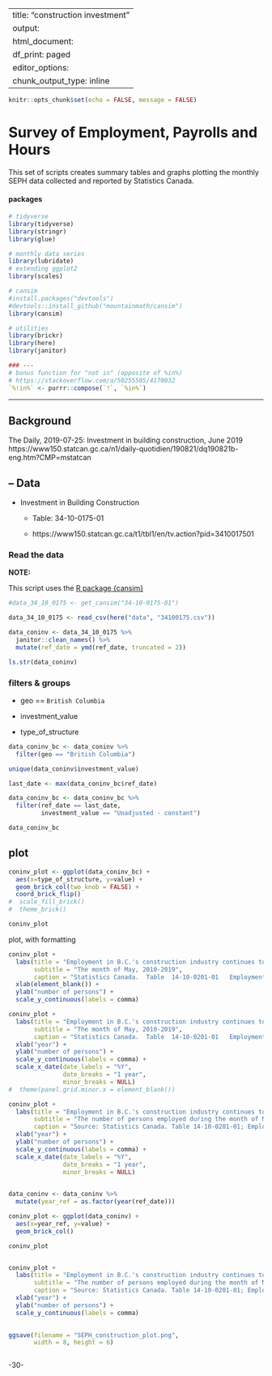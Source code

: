 <!--
Copyright 2018 Province of British Columbia

Licensed under the Apache License, Version 2.0 (the "License");
you may not use this file except in compliance with the License.
You may obtain a copy of the License at

http://www.apache.org/licenses/LICENSE-2.0

Unless required by applicable law or agreed to in writing, software distributed under the License is distributed on an "AS IS" BASIS,
WITHOUT WARRANTIES OR CONDITIONS OF ANY KIND, either express or implied.
See the License for the specific language governing permissions and limitations under the License.
-->

---
title: "construction investment"
output:
  html_document:
    df_print: paged
editor_options:
  chunk_output_type: inline
---

```r

knitr::opts_chunk$set(echo = FALSE, message = FALSE)

```

# Survey of Employment, Payrolls and Hours


This set of scripts creates summary tables and graphs plotting the monthly SEPH data collected and reported by Statistics Canada.

#### packages

```r

# tidyverse
library(tidyverse)
library(stringr)
library(glue)

# monthly data series
library(lubridate)
# extending ggplot2
library(scales)

# cansim
#install.packages("devtools")
#devtools::install_github("mountainmath/cansim")
library(cansim)

# utilities
library(brickr)
library(here)
library(janitor)

### ---
# bonus function for "not in" (opposite of %in%)
# https://stackoverflow.com/a/50255505/4170032
`%!in%` <- purrr::compose(`!`, `%in%`)

```

---

## Background


The Daily, 2019-07-25: Investment in building construction, June 2019
https://www150.statcan.gc.ca/n1/daily-quotidien/190821/dq190821b-eng.htm?CMP=mstatcan



## -- Data

* Investment in Building Construction

  - Table: 34-10-0175-01
  
  - https://www150.statcan.gc.ca/t1/tbl1/en/tv.action?pid=3410017501


### Read the data


**NOTE:**

This script uses the [R package {cansim}](https://github.com/mountainMath/cansim)


```r

#data_34_10_0175 <- get_cansim("34-10-0175-01")

data_34_10_0175 <- read_csv(here("data", "34100175.csv"))

data_coninv <- data_34_10_0175 %>%
  janitor::clean_names() %>%
  mutate(ref_date = ymd(ref_date, truncated = 2))

ls.str(data_coninv)


```


### filters & groups

* geo == `British Columbia`

* investment_value

* type_of_structure

```r

data_coninv_bc <- data_coninv %>%
  filter(geo == "British Columbia")

unique(data_coninv$investment_value)

```


```r


last_date <- max(data_coninv_bc$ref_date)

data_coninv_bc <- data_coninv_bc %>%
  filter(ref_date == last_date,
         investment_value == "Unadjusted - constant")

data_coninv_bc

```

## plot

```r

coninv_plot <- ggplot(data_coninv_bc) +
  aes(x=type_of_structure, y=value) + 
  geom_brick_col(two_knob = FALSE) +
  coord_brick_flip() 
#  scale_fill_brick() 
#  theme_brick()

coninv_plot

```

plot, with formatting

```r

coninv_plot +
  labs(title = "Employment in B.C.'s construction industry continues to grow",
       subtitle = "The month of May, 2010-2019",
       caption = "Statistics Canada.  Table  14-10-0201-01   Employment by industry, monthly, unadjusted for seasonality") +
  xlab(element_blank()) +
  ylab("number of persons") +
  scale_y_continuous(labels = comma)

```

```r

coninv_plot +
  labs(title = "Employment in B.C.'s construction industry continues to grow",
       subtitle = "The month of May, 2010-2019",
       caption = "Statistics Canada.  Table  14-10-0201-01   Employment by industry, monthly, unadjusted for seasonality") +
  xlab("year") +
  ylab("number of persons") +
  scale_y_continuous(labels = comma) +
  scale_x_date(date_labels = "%Y",
               date_breaks = "1 year", 
               minor_breaks = NULL) 
#  theme(panel.grid.minor.x = element_blank())

```


```r



coninv_plot +
  labs(title = "Employment in B.C.'s construction industry continues to grow",
       subtitle = "The number of persons employed during the month of May, 2010-2019",
       caption = "Source: Statistics Canada. Table 14-10-0201-01; Employment by industry, monthly, unadjusted for seasonality") +
  xlab("year") +
  ylab("number of persons") +
  scale_y_continuous(labels = comma) +
  scale_x_date(date_labels = "%Y",
               date_breaks = "1 year", 
               minor_breaks = NULL) 
               


```


```r

data_coninv <- data_coninv %>%
  mutate(year_ref = as.factor(year(ref_date)))

coninv_plot <- ggplot(data_coninv) +
  aes(x=year_ref, y=value) + 
  geom_brick_col() 

coninv_plot


coninv_plot +
  labs(title = "Employment in B.C.'s construction industry continues to grow",
       subtitle = "The number of persons employed during the month of May, 2010-2019",
       caption = "Source: Statistics Canada. Table 14-10-0201-01; Employment by industry, monthly, unadjusted for seasonality") +
  xlab("year") +
  ylab("number of persons") +
  scale_y_continuous(labels = comma)
               

ggsave(filename = "SEPH_construction_plot.png", 
       width = 8, height = 6)



```


-30-